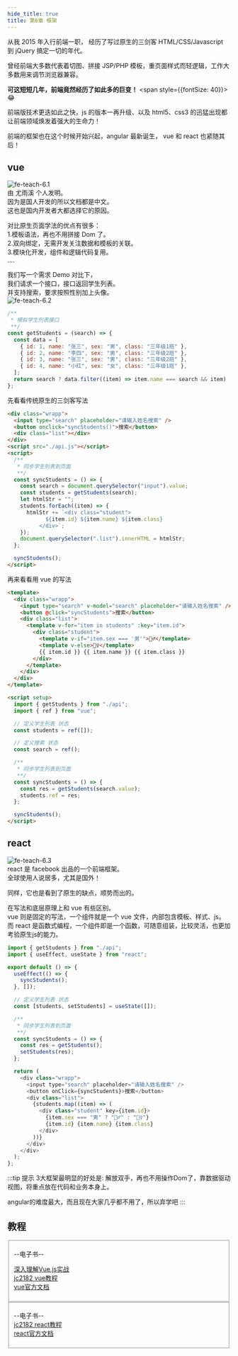 ```yaml
---
hide_title: true
title: 第6章 框架
---
```


从我 2015 年入行前端一职， 经历了写过原生的三剑客 HTML/CSS/Javascript 到 jQuery 搞定一切的年代。

曾经前端大多数代表着切图、拼接 JSP/PHP 模板，重页面样式而轻逻辑，工作大多数用来调节浏览器兼容。

**可这短短几年，前端竟然经历了如此多的巨变！**
<span style={{fontSize: 40}}>😂</span>

前端版技术更迭如此之快，js 的版本一再升级、以及 html5、css3 的迅猛出现都让前端领域焕发着强大的生命力！

前端的框架也在这个时候开始兴起，angular 最新诞生， vue 和 react 也紧随其后！

## vue
![fe-teach-6.1](/img/fe-teach/6.1.jpg)   
由 尤雨溪 个人发明。  
因为是国人开发的所以文档都是中文。  
这也是国内开发者大都选择它的原因。

对比原生页面学法的优点有很多：  
1.模板语法，再也不用拼接 Dom 了。  
2.双向绑定，无需开发关注数据和模板的关联。  
3.模块化开发，组件和逻辑代码复用。  
....

我们写一个需求 Demo 对比下，  
我们请求一个接口，接口返回学生列表。  
并支持搜索，要求按照性别加上头像。   
![fe-teach-6.2](/img/fe-teach/6.2.jpg)

```js title="api.js"
/**
 * 模拟学生列表接口
 **/
const getStudents = (search) => {
  const data = [
    { id: 1, name: "张三", sex: "男", class: "三年级1班" },
    { id: 2, name: "李四", sex: "男", class: "三年级2班" },
    { id: 3, name: "张三", sex: "男", class: "三年级2班" },
    { id: 4, name: "小红", sex: "女", class: "三年级1班" },
  ];
  return search ? data.filter((item) => item.name === search && item) : data;
};
```

先看看传统原生的三剑客写法

```html title="index.html"
<div class="wrapp">
  <input type="search" placeholder="请输入姓名搜索" />
  <button onclick="syncStudents()">搜索</button>
  <div class="list"></div>
</div>
<script src="./api.js"></script>
<script>
  /**
   * 同步学生列表到页面
   **/
  const syncStudents = () => {
    const search = document.querySelector("input").value;
    const students = getStudents(search);
    let htmlStr = "";
    students.forEach((item) => {
      htmlStr += `<div class="student">
            ${item.id} ${item.name} ${item.class}
          </div>`;
    });
    document.querySelector(".list").innerHTML = htmlStr;
  };

  syncStudents();
</script>
```

再来看看用 vue 的写法

```html title="index.vue"
<template>
  <div class="wrapp">
    <input type="search" v-model="search" placeholder="请输入姓名搜索" />
    <button @click="syncStudents">搜索</button>
    <div class="list">
      <template v-for="item in students" :key="item.id">
        <div class="student">
          <template v-if="item.sex === '男'">🤷‍♂️</template>
          <template v-else>🤷‍♀️</template>
          {{ item.id }} {{ item.name }} {{ item.class }}
        </div>
      </template>
    </div>
  </div>
</template>

<script setup>
  import { getStudents } from "./api";
  import { ref } from "vue";

  // 定义学生列表 状态
  const students = ref([]);

  // 定义搜索 状态
  const search = ref();

  /**
   * 同步学生列表到页面
   **/
  const syncStudents = () => {
    const res = getStudents(search.value);
    students.ref = res;
  };

  syncStudents();
</script>
```

## react
![fe-teach-6.3](/img/fe-teach/6.3.jpg)    
react 是 facebook 出品的一个前端框架。  
全球使用人说居多，尤其是国外！

同样，它也是看到了原生的缺点，顺势而出的。

在写法和底层原理上和 vue 有些区别。  
vue 则是固定的写法，一个组件就是一个 vue 文件，内部包含模板、样式、js。    
而 react 是函数式编程，一个组件即是一个函数，可随意组装，比较灵活，也更加考验原生js的能力。  


```js title="index.jsx"
import { getStudents } from "./api";
import { useEffect, useState } from "react";

export default () => {
  useEffect(() => {
    syncStudents();
  }, []);

  // 定义学生列表 状态
  const [students, setStudents] = useState([]);

  /**
   * 同步学生列表到页面
   **/
  const syncStudents = () => {
    const res = getStudents();
    setStudents(res);
  };

  return (
    <div class="wrapp">
      <input type="search" placeholder="请输入姓名搜索" />
      <button onClick={syncStudents}>搜索</button>
      <div class="list">
        {students.map((item) => (
          <div class="student" key={item.id}>
            {item.sex === "男" ? "🤷‍♂️" : "🤷‍♀️"}
            {item.id} {item.name} {item.class}
          </div>
        ))}
      </div>
    </div>
  );
};
```

:::tip 提示
3大框架最明显的好处是: 解放双手，再也不用操作Dom了，靠数据驱动视图，将重点放在代码和业务本身上。 

angular的难度最大，而且现在大家几乎都不用了，所以弃学吧
:::

## 教程
<Fieldset title="🦜vue">

--电子书--  
 
[深入理解Vue.js实战](https://godbasin.github.io/vue-ebook)    
[jc2182 vue教程](https://www.jc2182.com/vuejs/vuejs-jiaocheng.html)   
[vue官方文档](https://v3.cn.vuejs.org)


</Fieldset>

<Fieldset title="🦜react">

--电子书--  
[jc2182 react教程](https://www.jc2182.com/react/react-jiaocheng.html)  
[react官方文档](https://react.docschina.org)


</Fieldset>